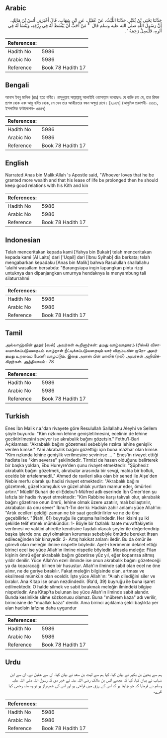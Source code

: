 ## Arabic


<div dir="rtl" lang="ar" style={{fontSize:'larger',backgroundColor:'#f8f9fa',padding:20}}>
حَدَّثَنَا يَحْيَى بْنُ بُكَيْرٍ، حَدَّثَنَا اللَّيْثُ، عَنْ عُقَيْلٍ، عَنِ ابْنِ شِهَابٍ، قَالَ أَخْبَرَنِي أَنَسُ بْنُ مَالِكٍ، أَنَّ رَسُولَ اللَّهِ صلى الله عليه وسلم قَالَ ‏ "‏ مَنْ أَحَبَّ أَنْ يُبْسَطَ لَهُ فِي رِزْقِهِ، وَيُنْسَأَ لَهُ فِي أَثَرِهِ، فَلْيَصِلْ رَحِمَهُ ‏"‏‏.‏
</div>
<div style={{backgroundColor:'#f8f9fa',padding:20, marginBottom: 10}}><table> <thead> <tr> <th>References:</th> <th></th> </tr> </thead> <tbody><tr><td>Hadith No</td><td>5986</td></tr><tr><td>Arabic No</td><td>5986</td></tr><tr><td>Reference</td><td>Book 78 Hadith 17</td></tr></tbody></table></div>

## Bengali


<div dir="ltr" lang="bn" style={{fontSize:'larger',backgroundColor:'#f8f9fa',padding:20}}>
আনাস ইবনু মালিক (রাঃ) হতে বর্ণিত। রাসূলুল্লাহ সাল্লাল্লাহু আলাইহি ওয়াসাল্লাম বলেছেনঃ যে ব্যক্তি চায় যে, তার রিযক প্রশস্ত হোক এবং আয়ু বর্ধিত হোক, সে যেন তার আত্মীয়তার বন্ধন অক্ষুণ্ণ রাখে। [২০৬৭] (আধুনিক প্রকাশনী- ৫৫৫১, ইসলামিক ফাউন্ডেশন- ৫৪৪৭)
</div>
<div style={{backgroundColor:'#f8f9fa',padding:20, marginBottom: 10}}><table> <thead> <tr> <th>References:</th> <th></th> </tr> </thead> <tbody><tr><td>Hadith No</td><td>5986</td></tr><tr><td>Arabic No</td><td>5986</td></tr><tr><td>Reference</td><td>Book 78 Hadith 17</td></tr></tbody></table></div>

## English


<div dir="ltr" lang="en" style={{fontSize:'larger',backgroundColor:'#f8f9fa',padding:20}}>
Narrated Anas bin Malik:Allah 's Apostle said, "Whoever loves that he be granted more wealth and that his lease of life be prolonged then he should keep good relations with his Kith and kin
</div>
<div style={{backgroundColor:'#f8f9fa',padding:20, marginBottom: 10}}><table> <thead> <tr> <th>References:</th> <th></th> </tr> </thead> <tbody><tr><td>Hadith No</td><td>5986</td></tr><tr><td>Arabic No</td><td>5986</td></tr><tr><td>Reference</td><td>Book 78 Hadith 17</td></tr></tbody></table></div>

## Indonesian


<div dir="ltr" lang="id" style={{fontSize:'larger',backgroundColor:'#f8f9fa',padding:20}}>
Telah menceritakan kepada kami [Yahya bin Bukair] telah menceritakan kepada kami [Al Laits] dari ['Uqail] dari [Ibnu Syihab] dia berkata; telah mengabarkan kepadaku [Anas bin Malik] bahwa Rasulullah shallallahu 'alaihi wasallam bersabda: "Barangsiapa ingin lapangkan pintu rizqi untuknya dan dipanjangkan umurnya hendaknya ia menyambung tali silaturrahmi
</div>
<div style={{backgroundColor:'#f8f9fa',padding:20, marginBottom: 10}}><table> <thead> <tr> <th>References:</th> <th></th> </tr> </thead> <tbody><tr><td>Hadith No</td><td>5986</td></tr><tr><td>Arabic No</td><td>5986</td></tr><tr><td>Reference</td><td>Book 78 Hadith 17</td></tr></tbody></table></div>

## Tamil


<div dir="ltr" lang="ta" style={{fontSize:'larger',backgroundColor:'#f8f9fa',padding:20}}>
அல்லாஹ்வின் தூதர் (ஸல்) அவர்கள் கூறினார்கள்: தமது வாழ்வாதாரம் (ரிஸ்க்) விசாலமாக்கப்படுவதையும் வாழ்நாள் நீட்டிக்கப்படுவதையும் யார் விரும்புகின் றாரோ அவர் தமது உறவைப் பேணி வாழட்டும். இதை அனஸ் பின் மாலிக் (ரலி) அவர்கள் அறிவிக்கிறார்கள். அத்தியாயம் : 78
</div>
<div style={{backgroundColor:'#f8f9fa',padding:20, marginBottom: 10}}><table> <thead> <tr> <th>References:</th> <th></th> </tr> </thead> <tbody><tr><td>Hadith No</td><td>5986</td></tr><tr><td>Arabic No</td><td>5986</td></tr><tr><td>Reference</td><td>Book 78 Hadith 17</td></tr></tbody></table></div>

## Turkish


<div dir="ltr" lang="tr" style={{fontSize:'larger',backgroundColor:'#f8f9fa',padding:20}}>
Enes İbn Malik r.a.'dan rivayete göre Resulullah Sallallahu Aleyhi ve Sellem şöyle buyurdu: "Kim rızkının lehine genişletilmesini, ecelinin de lehine geciktirilmesini seviyor ise akrabalık bağını gözetsin." Fethu'l-Bari Açıklaması: "Akrabalık bağını gözetmesi sebebiyle rızıkta lehine genişlik verilen kimse." Yani akrabalık bağını gözettiği için buna mazhar olan kimse. "Kim rızkında lehine genişlik verilmesine sevinirse ... " Enes'in rivayet ettiği hadiste ise "kim severse" şeklindedir. Tirmizi de hasen olduğunu belirterek bir başka yoldan, Ebu Hureyre'den şunu rivayet etmektedir: "Şüphesiz akrabalık bağını gözetmek, akrabalar arasında bir sevgi, malda bir bolluk, ecelde bir ertelenmediL" Ahmed de ravileri sika olan bir sened ile Aişe'den Nebie merfu olarak şu hadisi rivayet etmektedir: "Akrabalık bağını gözetmek, güzel komşuluk ve güzel ahlak yurtları mamur eder, ömürleri artırır." Müellif Buhari de el-Edebu'l-Müfred adlı eserinde İbn Ömer'den şu lafızIa bir hadis rivayet etmektedir: "Kim Rabbine karşı takvalı olur, akrabalık bağını gözetirse onun ömrü, lehine olmak üzere uzatılır, malı bollaştırılır, akrabaları da onu sever" İbnu't-Tın der ki: Hadisin zahir anlamı yüce Allah'ın: "Artık ecelleri geldiği zaman ne bir saat geciktirilirler ve ne de öne geçebilirler. "(Nahl, 61) buyruğu ile çatışma halindedir. Her ikisini şu iki şekilde telif etmek mümkündür: 1- Böyle bir fazlalık itaate muvaffakiyetin verilmesi ve vaktini ahirette kendisine faydalı olacak şeyler ile değerlendirip başka işlerde onu zayi olmaktan koruması sebebiyle ömürde bereket ihsan edileceğinden bir kinayedir. 2- Artış hakikat anlamı iledir. Bu da ömür ile görevli olan meleğin ilmine nispetle böyledir. Ayet-i kerimenin delalet ettiği birinci ecel ise yüce Allah'ın ilmine nispetle böyledir. Mesela meleğe: Filan kişinin ömrü eğer akrabalık bağını gözetirse yüz yıl, eğer koparırsa altmış yıldır denilir. Yüce Allah'ın ezeli ilminde ise onun akrabalık bağını gözeteceği ya da koparacağı bilinen bir husustur. Allah'ın ilminde sabit olan ecel ne öne alınır, ne de geriye bırakılır. Fakat meleğin bilgisinde olan, artması ve eksilmesi mümkün olan eceldir. İşte yüce Allah'ın: "Aııah dilediğini siler ve bırakır. Ana Kitap ise onun nezdindedir. (Ra'd, 39) buyruğu ile buna işaret edilmektedir. O halde silmek ve sabit bırakmak meleğin ilmindeki bilgiye nispetledir. Ana Kitap'ta bulunan ise yüce Allah'ın ilminde sabit alandır. Bunda kesinlikle silme sözkonusu olamaz. Buna "mübrem kaza" adı verilir, birincisine de "muallak kaza" denilir. Ama birinci açıklama şekli başlıkta yer alan hadisin lafzına daha uygundur
</div>
<div style={{backgroundColor:'#f8f9fa',padding:20, marginBottom: 10}}><table> <thead> <tr> <th>References:</th> <th></th> </tr> </thead> <tbody><tr><td>Hadith No</td><td>5986</td></tr><tr><td>Arabic No</td><td>5986</td></tr><tr><td>Reference</td><td>Book 78 Hadith 17</td></tr></tbody></table></div>

## Urdu


<div dir="rtl" lang="ur" style={{fontSize:'larger',backgroundColor:'#f8f9fa',padding:20}}>
ہم سے یحییٰ بن بکیر نے بیان کیا، کہا ہم سے لیث بن سعد نے بیان کیا، ان سے عقیل نے، ان سے ابن شہاب نے بیان کیا، کہا کہ مجھے انس بن مالک رضی اللہ عنہ نے خبر دی کہ رسول اللہ صلی اللہ علیہ وسلم نے فرمایا کہ جو چاہتا ہو کہ اس کے رزق میں فراخی ہو اور اس کی عمردراز ہو تو وہ صلہ رحمی کیا کرے۔
</div>
<div style={{backgroundColor:'#f8f9fa',padding:20, marginBottom: 10}}><table> <thead> <tr> <th>References:</th> <th></th> </tr> </thead> <tbody><tr><td>Hadith No</td><td>5986</td></tr><tr><td>Arabic No</td><td>5986</td></tr><tr><td>Reference</td><td>Book 78 Hadith 17</td></tr></tbody></table></div>